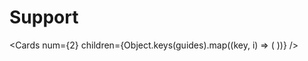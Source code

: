 
# Support

<Cards
  num={2}
  children={Object.keys(guides).map((key, i) => (
    <Card
      key={i}
      title={guides[key].title}
      description={guides[key].description}
      icon={guides[key].icon}
      href={guides[key].href}
    />
  ))}
/>
